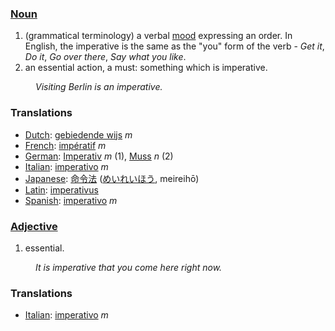 ===[[Noun]]===
#(grammatical terminology) a verbal [[mood]] expressing an order.  In English, the imperative is the same as the "you" form of the verb - ''Get it'', ''Do it'', ''Go over there'', ''Say what you like''.
#an essential action, a must: something which is imperative.
:''Visiting Berlin is an imperative.''

===Translations===
*[[Dutch]]: [[gebiedende wijs]] ''m''
*[[French]]: [[impératif]] ''m''
*[[German]]: [[Imperativ]] ''m'' (1), [[Muss]] ''n'' (2)
*[[Italian]]: [[imperativo]] ''m''
*[[Japanese]]: [[命令法]] ([[めいれいほう]], meireihō)
*[[Latin]]: [[imperativus]]
*[[Spanish]]: [[imperativo]] ''m''

===[[Adjective]]===
#essential.
:''It is imperative that you come here right now.''

===Translations===
*[[Italian]]: [[imperativo]] ''m''